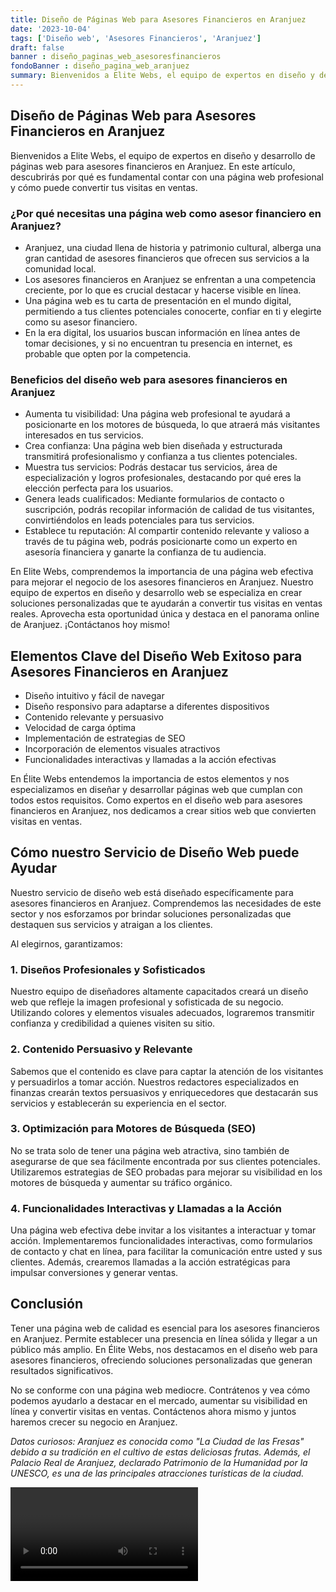 ```yaml
---
title: Diseño de Páginas Web para Asesores Financieros en Aranjuez
date: '2023-10-04'
tags: ['Diseño web', 'Asesores Financieros', 'Aranjuez']
draft: false
banner : diseño_paginas_web_asesoresfinancieros
fondoBanner : diseño_pagina_web_aranjuez
summary: Bienvenidos a Elite Webs, el equipo de expertos en diseño y desarrollo de páginas web para asesores financieros en Aranjuez. En este artículo, descubrirás por qué es fundamental contar con una página web profesional y cómo puede convertir tus visitas en ventas.
---
```


## Diseño de Páginas Web para Asesores Financieros en Aranjuez

Bienvenidos a Elite Webs, el equipo de expertos en diseño y desarrollo de páginas web para asesores financieros en Aranjuez. En este artículo, descubrirás por qué es fundamental contar con una página web profesional y cómo puede convertir tus visitas en ventas.

### ¿Por qué necesitas una página web como asesor financiero en Aranjuez?

* Aranjuez, una ciudad llena de historia y patrimonio cultural, alberga una gran cantidad de asesores financieros que ofrecen sus servicios a la comunidad local.
* Los asesores financieros en Aranjuez se enfrentan a una competencia creciente, por lo que es crucial destacar y hacerse visible en línea.
* Una página web es tu carta de presentación en el mundo digital, permitiendo a tus clientes potenciales conocerte, confiar en ti y elegirte como su asesor financiero.
* En la era digital, los usuarios buscan información en línea antes de tomar decisiones, y si no encuentran tu presencia en internet, es probable que opten por la competencia.

### Beneficios del diseño web para asesores financieros en Aranjuez

* Aumenta tu visibilidad: Una página web profesional te ayudará a posicionarte en los motores de búsqueda, lo que atraerá más visitantes interesados en tus servicios.
* Crea confianza: Una página web bien diseñada y estructurada transmitirá profesionalismo y confianza a tus clientes potenciales.
* Muestra tus servicios: Podrás destacar tus servicios, área de especialización y logros profesionales, destacando por qué eres la elección perfecta para los usuarios.
* Genera leads cualificados: Mediante formularios de contacto o suscripción, podrás recopilar información de calidad de tus visitantes, convirtiéndolos en leads potenciales para tus servicios.
* Establece tu reputación: Al compartir contenido relevante y valioso a través de tu página web, podrás posicionarte como un experto en asesoría financiera y ganarte la confianza de tu audiencia.

En Elite Webs, comprendemos la importancia de una página web efectiva para mejorar el negocio de los asesores financieros en Aranjuez. Nuestro equipo de expertos en diseño y desarrollo web se especializa en crear soluciones personalizadas que te ayudarán a convertir tus visitas en ventas reales. Aprovecha esta oportunidad única y destaca en el panorama online de Aranjuez. ¡Contáctanos hoy mismo!

<GifSeo />

<Cta />

## Elementos Clave del Diseño Web Exitoso para Asesores Financieros en Aranjuez

- Diseño intuitivo y fácil de navegar
- Diseño responsivo para adaptarse a diferentes dispositivos
- Contenido relevante y persuasivo
- Velocidad de carga óptima
- Implementación de estrategias de SEO
- Incorporación de elementos visuales atractivos
- Funcionalidades interactivas y llamadas a la acción efectivas

En Élite Webs entendemos la importancia de estos elementos y nos especializamos en diseñar y desarrollar páginas web que cumplan con todos estos requisitos. Como expertos en el diseño web para asesores financieros en Aranjuez, nos dedicamos a crear sitios web que convierten visitas en ventas.

## Cómo nuestro Servicio de Diseño Web puede Ayudar

Nuestro servicio de diseño web está diseñado específicamente para asesores financieros en Aranjuez. Comprendemos las necesidades de este sector y nos esforzamos por brindar soluciones personalizadas que destaquen sus servicios y atraigan a los clientes.

Al elegirnos, garantizamos:

### 1. Diseños Profesionales y Sofisticados

Nuestro equipo de diseñadores altamente capacitados creará un diseño web que refleje la imagen profesional y sofisticada de su negocio. Utilizando colores y elementos visuales adecuados, lograremos transmitir confianza y credibilidad a quienes visiten su sitio.

### 2. Contenido Persuasivo y Relevante

Sabemos que el contenido es clave para captar la atención de los visitantes y persuadirlos a tomar acción. Nuestros redactores especializados en finanzas crearán textos persuasivos y enriquecedores que destacarán sus servicios y establecerán su experiencia en el sector.

### 3. Optimización para Motores de Búsqueda (SEO)

No se trata solo de tener una página web atractiva, sino también de asegurarse de que sea fácilmente encontrada por sus clientes potenciales. Utilizaremos estrategias de SEO probadas para mejorar su visibilidad en los motores de búsqueda y aumentar su tráfico orgánico.

### 4. Funcionalidades Interactivas y Llamadas a la Acción

Una página web efectiva debe invitar a los visitantes a interactuar y tomar acción. Implementaremos funcionalidades interactivas, como formularios de contacto y chat en línea, para facilitar la comunicación entre usted y sus clientes. Además, crearemos llamadas a la acción estratégicas para impulsar conversiones y generar ventas.

## Conclusión

Tener una página web de calidad es esencial para los asesores financieros en Aranjuez. Permite establecer una presencia en línea sólida y llegar a un público más amplio. En Élite Webs, nos destacamos en el diseño web para asesores financieros, ofreciendo soluciones personalizadas que generan resultados significativos.

No se conforme con una página web mediocre. Contrátenos y vea cómo podemos ayudarlo a destacar en el mercado, aumentar su visibilidad en línea y convertir visitas en ventas. Contáctenos ahora mismo y juntos haremos crecer su negocio en Aranjuez.

*Datos curiosos: Aranjuez es conocida como "La Ciudad de las Fresas" debido a su tradición en el cultivo de estas deliciosas frutas. Además, el Palacio Real de Aranjuez, declarado Patrimonio de la Humanidad por la UNESCO, es una de las principales atracciones turísticas de la ciudad.*

<Video />

<CtaBot job='Asesores Financieros' city='Aranjuez'/>

<Gmaps query='Aranjuez+españa+maps' />